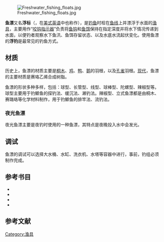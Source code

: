 [[File:Freshwater_fishing_floats.jpg|thumb]]

'''鱼漂'''又名'''浮标'''（{{lang-en|float|link=yes}}，在[[美式英语|美式英语]]中也称作{{lang|en|bobber}}），是[[钓鱼|钓鱼]]时栓在[[鱼线|鱼线]]上并漂浮于水面的[[渔具|渔具]]，主要用作“[[咬钩指示器|咬钩指示器]]”负责将[[鱼钩|鱼钩]]和[[鱼饵|鱼饵]]保持在指定深度并将水下情况传递到水面，以便钓者观察水下鱼汛、鱼饵存留状态、以及水底水流起伏变化{{r|fish|page=36}}。使用鱼漂的'''浮钓'''是最常见的钓鱼方式。

==材质==
历史上，鱼漂的材质主要是[[桐木|桐木]]、[[鸡|鸡]]、[[鸭|鸭]]、[[鹅|鹅]]的羽根，以及[[孔雀|孔雀]]羽根。[[现代|现代]]，鱼漂的主要材质是赛珞乙烯合成树脂。{{r|fish|page=37}}

鱼漂的形状多种多样，包括：球型、长管型、线型、球棒型、陀螺型、辣椒型等。{{r|fish|page=37}}球型主要用于钓鲫鱼的探钓法、缓沉法、濑钓法。{{r|fish|page=37}}辣椒型、立式鱼漂都是由桐木、赛璐珞等化学材料制作，用于钓鲫鱼的排竿法、流钓法。

===夜光鱼漂===
夜光鱼漂主要是夜钓时使用的一种鱼漂，其特点是夜晚投入水中会发光。{{r|fish|page=210}}

==调试==
鱼漂的调试可以选择大水桶、水缸、洗衣机、水塔等容器中进行，事前，钓组必须制作完成。{{r|fish|page=42}}

== 参考书目 ==
*{{cite book |author=杜健鹰 |title=《新手垂钓完全攻略》|year=2009 |publisher=化学工业出版社 |location=北京市 |isbn=9787122045966}}
*{{cite book |author=盛文林 |title=《实用钓鱼完全入门》|year=2013 |publisher=北京工业大学出版社 |location=北京市 |isbn=9787563933501}}
*{{cite book |author1=金波|author2=卢德娥  |title=《生活百科全书:最新垂钓知识图鉴》|year=2012 |publisher=武汉出版社 |location=武汉市 |isbn=9787543070387}}
*{{cite book |author=王长工 |title=《钓鱼百技精解》|year=2011 |publisher=金盾出版社 |location=北京市 |isbn=9787508269689}}

==参考文献==
{{reflist|refs=
<ref name="fish" >{{cite book |author=刘缨、张晓衡 |title=《垂钓绝招图解》|year=1996 |publisher=海南出版社 |location=海南省 |pages= |isbn= 7-80609-120-3}}</ref>
}}

{{DEFAULTSORT:Y鱼}}
[[Category:渔具|Category:渔具]]